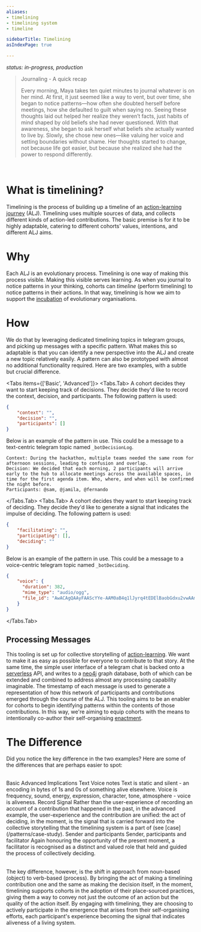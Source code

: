 ```yaml
---
aliases:
- timelining
- timelining system
- timeline

sidebarTitle: Timelining
asIndexPage: true

---
```



*status: in-progress, production*

> Journaling - A quick recap
> 
> Every morning, Maya takes ten quiet minutes to journal whatever is on her mind. At first, it just seemed like a way to vent, but over time, she began to notice patterns—how often she doubted herself before meetings, how she defaulted to guilt when saying no. Seeing these thoughts laid out helped her realize they weren’t facts, just habits of mind shaped by old beliefs she had never questioned. With that awareness, she began to ask herself what beliefs she actually wanted to live by. Slowly, she chose new ones—like valuing her voice and setting boundaries without shame. Her thoughts started to change, not because life got easier, but because she realized she had the power to respond differently.

<br/>

# What is timelining?
Timelining is the process of building up a timeline of an [action-learning journey](/patterns/action-learning%20journeys.md) (ALJ). Timelining uses multiple sources of data, and collects different kinds of action-led contributions. The basic premise is for it to be highly adaptable, catering to different cohorts' values, intentions, and different ALJ aims.
# Why
Each ALJ is an evolutionary process. Timelining is one way of making this process visible. Making this visible serves learning. As when you journal to notice patterns in your thinking, cohorts can *timeline* (perform timelining) to notice patterns in their actions. In that way, timelining is how we aim to support the [incubation](/home) of evolutionary organisations. 
# How
We do that by leveraging dedicated timelining topics in telegram groups, and picking up messages with a specific pattern. What makes this so adaptable is that you can identify a new perspective into the ALJ and create a new topic relatively easily. A pattern can also be prototyped with almost no additional functionality required. Here are two examples, with a subtle but crucial difference.

<Tabs items={['Basic', 'Advanced']}> 
<Tabs.Tab>
A cohort decides they want to start keeping track of decisions. They decide they'd like to record the context, decision, and participants. The following pattern is used:

```json
{
	"context": "",
	"decision": "",
	"participants": []
}
```

Below is an example of the pattern in use. This could be a message to a text-centric telegram topic named `_botDecisionLog`.

```
Context: During the hackathon, multiple teams needed the same room for afternoon sessions, leading to confusion and overlap.
Decision: We decided that each morning, 2 participants will arrive early to the hub to allocate meetings across the available spaces, in time for the first agenda item. Who, where, and when will be confirmed the night before.
Participants: @sam, @jamila, @fernando
```
</Tabs.Tab> 
<Tabs.Tab>
A cohort decides they want to start keeping track of deciding. They decide they'd like to generate a signal that indicates the impulse of deciding. The following pattern is used: 

```json
{
	"facilitating": "",
	"participating": [],
	"deciding": ""
}
```

Below is an example of the pattern in use. This could be a message to a voice-centric telegram topic named `_botDeciding`.

```json
{
	"voice": {
	  "duration": 382,
	  "mime_type": "audio/ogg",
	  "file_id": "AwACAgQAAyFAAScYYe-AAM0aB4q1lJyrq4tEDElBaobGdxu2vwAAmUZAALqjfFQJxSJf2ATDWM2BA",
	}
}
```
</Tabs.Tab> 
</Tabs> 
## Processing Messages
This tooling is set up for collective storytelling of [action-learning](/patterns/action-learning.md). We want to make it as easy as possible for everyone to contribute to that story. At the same time, the simple user interface of a telegram chat is backed onto a [serverless](https://vercel.com/) API, and writes to a [neo4j](https://neo4j.com/) graph database, both of which can be extended and combined to address almost any processing capability imaginable. The timestamp of each message is used to generate a representation of how this network of participants and contributions emerged through the course of the ALJ. This tooling aims to be an enabler for cohorts to begin identifying patterns within the contents of those contributions. In this way, we're aiming to equip cohorts with the means to intentionally co-author their self-organising [enactment](/processes/enactment/index.md).

# The Difference
Did you notice the key difference in the two examples? Here are some of the differences that are perhaps easier to spot:

<br/>

<Table>
  <thead>
    <Table.Tr>
      <Table.Th>Basic</Table.Th>
      <Table.Th>Advanced</Table.Th>
      <Table.Th>Implications</Table.Th>
    </Table.Tr>
  </thead>
  <tbody>
    <Table.Tr>
      <Table.Td>Text</Table.Td>
      <Table.Td>Voice notes</Table.Td>
      <Table.Td>Text is static and silent - an encoding in bytes of 1s and 0s of something alive elsewhere. Voice is frequency, sound, energy, expression, character, tone, atmosphere - voice is aliveness.</Table.Td>
    </Table.Tr>
    <Table.Tr>
      <Table.Td>Record</Table.Td>
      <Table.Td>Signal</Table.Td>
      <Table.Td>Rather than the user-experience of recording an account of a contribution that happened in the past, in the advanced example, the user-experience and the contribution are unified: the act of deciding, in the moment, is the signal that is carried forward into the collective storytelling that the timelining system is a part of (see [case](/patterns/case-study).</Table.Td>
    </Table.Tr>
    <Table.Tr>
      <Table.Td>Sender and participants</Table.Td>
      <Table.Td>Sender, participants and facilitator</Table.Td>
      <Table.Td>Again honouring the opportunity of the present moment, a facilitator is recognised as a distinct and valued role that held and guided the process of collectively deciding.</Table.Td>
    </Table.Tr>
  </tbody>
</Table>

The key difference, however, is the shift in approach from noun-based (object) to verb-based (process). By bringing the act of making a timelining contribution one and the same as making the decision itself, in the moment, timelining supports cohorts in the adoption of their place-sourced practices, giving them a way to convey not just the outcome of an action but the quality of the action itself. By engaging with timelining, they are choosing to actively participate in the emergence that arises from their self-organising efforts, each participant's experience becoming the signal that indicates aliveness of a living system. 